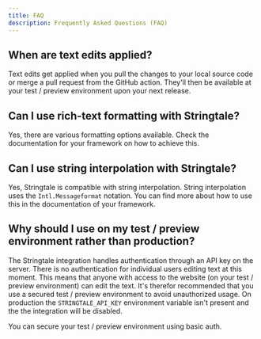 ```yaml
---
title: FAQ
description: Frequently Asked Questions (FAQ)
---
```



## When are text edits applied?

Text edits get applied when you pull the changes to your local source code or merge a pull request from the GitHub action. They'll then be
available at your test / preview environment upon your next release.

## Can I use rich-text formatting with Stringtale?

Yes, there are various formatting options available. Check the documentation for your framework on how to achieve this.

## Can I use string interpolation with Stringtale?

Yes, Stringtale is compatible with string interpolation. String interpolation uses the `Intl.Messageformat` notation.
You can find more about how to use this in the documentation of your framework.

## Why should I use on my test / preview environment rather than production?

The Stringtale integration handles authentication through an API key on the server. There is no authentication for individual users editing text
at this moment. This means that anyone with access to the website (on your test / preview environment) can edit the text. It's therefor recommended
that you use a secured test / preview environment to avoid unauthorized usage. On production the `STRINGTALE_API_KEY` environment variable
isn't present and the the integration will be disabled.

<Aside type="tip">You can secure your test / preview environment using basic auth.</Aside>